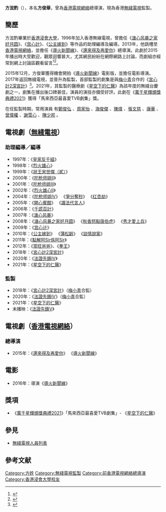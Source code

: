 {{藝人
| 類型 = 編劇
| 姓名 = 方浤酌
| 圖片 = 方俊華.jpg
| 圖片簡介 = 《[[法證先鋒IV|法證先鋒IV]]》試造型記者會
| 別名 = 
| 本名 = 方俊華
| 暱稱 =
| 國籍 = {{CNHK}}
| 民族 = 
| 出生日期 = 
| 出生地點 = {{BHKG}}
| 籍貫 = 
| 逝世日期 = 
| 逝世地點 = 
| 教育程度 = 
| 母校 = [[香港浸會大學|香港浸會大學]]
| 宗教信仰 = 
| 出道作品 = [[皇家反千組|皇家反千組]]（1997）
| 代表作品 = [[導火新聞線|導火新聞線]]（2015）<br>[[宮心計2深宮計|宮心計2深宮計]]（2018）<br>[[星空下的仁醫|星空下的仁醫]]（2021）
| 經紀公司 =
| 活躍年代 = 1989年至今
| 官方網站 =
| imdb = 
}}

'''方浤酌'''（{{lang-en|Ben Fong}}），本名'''方俊華'''，曾為[[香港電視網絡|香港電視網絡]]總導演，現為香港[[無綫電視|無綫電視]]監製。

== 簡歷 ==
方浤酌畢業於[[香港浸會大學|香港浸會大學]]，1996年加入香港無線電視，曾擔任《[[溏心风暴之家好月圆|溏心风暴之家好月圆]]》、《[[宫心計|宫心計]]》、《[[公主嫁到|公主嫁到]]》等作品的助理編導及編導。2013年，他跳槽至[[香港電視網絡|香港電視網絡]]，並擔任《[[導火新聞線|導火新聞線]]》、《[[還來得及再愛你|還來得及再愛你]]》總導演。此劇於2015年播出時大受歡迎，觀眾迴響甚大，尤其網民紛紛在網際網路上討論，而劇組亦經常到網上討論區觀看留言<ref>{{Cite news|url=https://www.hk01.com/%E7%A4%BE%E6%9C%83%E6%96%B0%E8%81%9E/28316/%E5%9B%9E%E6%AD%B819%E5%B9%B4%E6%BD%AE%E8%AA%9E%E5%8D%A1-%E7%A4%BE%E6%9C%83%E7%AF%87-%E5%B0%81%E8%83%B8|title=【回歸19年潮語卡】社會篇：封胸|work=[[香港01|香港01]]|date=2016-06-28|accessdate=2020-05-08|archive-date=2020-04-26|archive-url=https://web.archive.org/web/20200426154954/https://www.hk01.com/%E7%A4%BE%E6%9C%83%E6%96%B0%E8%81%9E/28316/%E5%9B%9E%E6%AD%B819%E5%B9%B4%E6%BD%AE%E8%AA%9E%E5%8D%A1-%E7%A4%BE%E6%9C%83%E7%AF%87-%E5%B0%81%E8%83%B8|dead-url=no}}</ref><ref>{{Cite news|url=http://www.epochtimes.com/b5/15/3/17/n4389527.htm|title=香港電視《導火新聞線》預中香港重大事件|work=[[大紀元|大紀元]]|date=2015-03-17|accessdate=2020-05-08|archive-date=2020-04-26|archive-url=https://web.archive.org/web/20200426093744/https://www.epochtimes.com/b5/15/3/17/n4389527.htm|dead-url=no}}</ref>。

2015年12月，方俊華獲得機會開拍《[[導火新聞線_(電影)|導火新聞線]]》電影版，並擔任電影導演。2017年返回無綫電視，並晉升為監製，首部監製的劇集是與[[梅小青|梅小青]]合作的《[[宮心計2深宮計|宮心計2深宮計]]》<ref>{{Cite news|url=https://paper.hket.com/article/2078149/%E3%80%8A%E5%AE%AE%E5%BF%83%E8%A8%882%E6%B7%B1%E5%AE%AE%E8%A8%88%E3%80%8B%E7%9B%A3%E8%A3%BD%20%E6%A2%85%E5%B0%8F%E9%9D%92%20%E6%96%B9%E4%BF%8A%E8%8F%AF%20%E8%88%8A%E7%93%B6%E9%87%80%E5%87%BA%E6%96%B0%E6%84%8F|title=《宮心計2深宮計》監製 梅小青 方俊華 舊瓶釀出新意|work=[[香港經濟日報|香港經濟日報]]|date=2018-05-23|accessdate=2020-05-08|archive-date=2020-08-18|archive-url=https://web.archive.org/web/20200818125939/https://paper.hket.com/article/2078149/%E3%80%8A%E5%AE%AE%E5%BF%83%E8%A8%882%E6%B7%B1%E5%AE%AE%E8%A8%88%E3%80%8B%E7%9B%A3%E8%A3%BD%20%E6%A2%85%E5%B0%8F%E9%9D%92%20%E6%96%B9%E4%BF%8A%E8%8F%AF%20%E8%88%8A%E7%93%B6%E9%87%80%E5%87%BA%E6%96%B0%E6%84%8F|dead-url=no}}</ref>。2021年，其監製的醫療劇《[[星空下的仁醫|星空下的仁醫]]》為該年度的無綫台慶劇之一，劇集在播出後口碑甚佳，演員的演技亦備受好評。此劇在《[[萬千星輝頒獎典禮2021|萬千星輝頒獎典禮2021]]》獲得「馬來西亞最喜愛TVB劇集」獎。

在任監製時期，常用演員<!--龍跑套不計-->有[[鄭俊弘|鄭俊弘]]<!-- 法證先鋒IV  法證先鋒V-->、[[周家怡|周家怡]]<!--導火新聞線 星空下的仁醫-->、[[海俊傑|海俊傑]]<!--法證先鋒IV 星空下的仁醫--->、[[陳煒|陳煒]]<!--宮心計2 法證先鋒IV-->、[[張文慈|張文慈]]<!--宮心計2 法證先鋒IV-->、[[康華|康華]]<!--宮心計2 法證先鋒IV-->、[[曾偉權|曾偉權]]<!--宮心計2 法證先鋒IV-->、[[謝雪心|謝雪心]]<!--宮心計2 法證先鋒IV-->、[[陳少邦|陳少邦]]<!--還來得及再愛你 法證先鋒IV-->。

== 電視劇（[[無綫電視|無綫電視]]） ==
=== 助理編導／編導 ===
*1997年：《[[皇家反千組|皇家反千組]]》
*1998年：《[[烈火雄心|烈火雄心]]》
*1999年：《[[狀王宋世傑（貳）|狀王宋世傑（貳）]]》
*2000年：《[[陀枪师姐II|陀枪师姐II]]》
*2001年：《[[陀枪师姐III|陀枪师姐III]]》
*2002年：《[[烈火雄心II|烈火雄心II]]》
*2004年：《[[陀枪师姐IV|陀枪师姐IV]]》 《[[爭分奪秒_(電視劇)|爭分奪秒]]》 《[[红杏劫|红杏劫]]》
*2005年：《[[開心賓館|開心賓館]]》 《[[識法代言人|識法代言人]]》
*2006年：《[[千謊百計|千謊百計]]》
*2007年：《[[溏心风暴|溏心风暴]]》
*2008年：《[[溏心风暴之家好月圆|溏心风暴之家好月圆]]》 《[[秋香怒點唐伯虎|秋香怒點唐伯虎]]》 《[[秀才愛上兵|秀才愛上兵]]》
*2009年：《[[宫心计|宫心计]]》
*2010年：《[[公主嫁到|公主嫁到]]》 《[[蒲松齡|蒲松齡]]》 《[[談情說案|談情說案]]》
*2011年：《[[點解阿Sir係阿Sir|點解阿Sir係阿Sir]]》
*2012年：《[[當旺爸爸|當旺爸爸]]》、《[[拳王_(2012年電視劇)|拳王]]》
*2018年：《[[宮心計2深宮計|宮心計2深宮計]]》
*2020年：《[[法證先鋒IV|法證先鋒IV]]》
*2021年：《[[星空下的仁醫|星空下的仁醫]]》

=== 監製 ===
*2018年：《[[宮心計2深宮計|宮心計2深宮計]]》（[[梅小青|梅小青]]合監）
*2020年：《[[法證先鋒IV|法證先鋒IV]]》（[[梅小青|梅小青]]合監）
*2021年：《[[星空下的仁醫|星空下的仁醫]]》
*未播映：《[[法證先鋒V|法證先鋒V]]》

== 電視劇（[[香港電視網絡|香港電視網絡]]） ==
=== 總導演 ===
*2015年：《[[還來得及再愛你|還來得及再愛你]]》 《[[導火新聞線|導火新聞線]]》

== 電影 ==
*2016年：導演《[[導火新聞線_(電影)|導火新聞線]]》

== 獎項 ==
*《[[萬千星輝頒獎典禮2021|萬千星輝頒獎典禮2021]]》「馬來西亞最喜愛TVB劇集」- 《[[星空下的仁醫|星空下的仁醫]]》

== 參見 ==
* [[無綫電視人員列表|無綫電視人員列表]]

== 參考文献 ==
{{reflist}}
{{無綫電視劇集監製}}
[[Category:方姓|Category:方姓]]
[[Category:無綫電視監製|Category:無綫電視監製]]
[[Category:前香港電視網絡總導演|Category:前香港電視網絡總導演]]
[[Category:香港浸會大學校友|Category:香港浸會大學校友]]